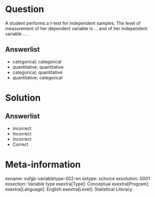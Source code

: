 Question
========

A student performs a *t*-test for independent samples. The level of measurement of her dependent variable is ... and of her independent variable ... .

Answerlist
----------
* categorical; categorical
* quantitative; quantitative
* categorical; quantitative
* quantitative; categorical

Solution
========

Answerlist
----------
* Incorrect
* Incorrect
* Incorrect
* Correct

Meta-information
================
exname: vufgb-variabletype-002-en
extype: schoice
exsolution: 0001
exsection: Variable type
exextra[Type]: Conceptual
exextra[Program]: 
exextra[Language]: English
exextra[Level]: Statistical Literacy
